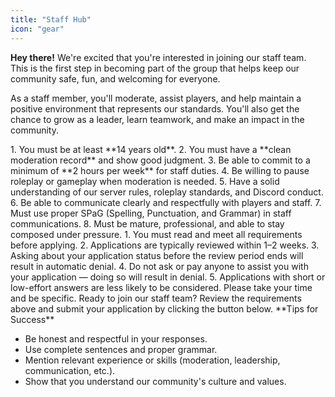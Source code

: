 ```yaml
---
title: "Staff Hub"
icon: "gear"
---
```


**Hey there!** We're excited that you're interested in joining our staff team. This is the first step in becoming part of the group that helps keep our community safe, fun, and welcoming for everyone.

As a staff member, you'll moderate, assist players, and help maintain a positive environment that represents our standards. You'll also get the chance to grow as a leader, learn teamwork, and make an impact in the community.

<Tabs>
  <Tab title="Requirements">
    1. You must be at least **14 years old**.
    2. You must have a **clean moderation record** and show good judgment.
    3. Be able to commit to a minimum of **2 hours per week** for staff duties.
    4. Be willing to pause roleplay or gameplay when moderation is needed.
    5. Have a solid understanding of our server rules, roleplay standards, and Discord conduct.
    6. Be able to communicate clearly and respectfully with players and staff.
    7. Must use proper SPaG (Spelling, Punctuation, and Grammar) in staff communications.
    8. Must be mature, professional, and able to stay composed under pressure.
  </Tab>
  <Tab title="Helpful Information">
    1. You must read and meet all requirements before applying.
    2. Applications are typically reviewed within 1–2 weeks.
    3. Asking about your application status before the review period ends will result in automatic denial.
    4. Do not ask or pay anyone to assist you with your application — doing so will result in denial.
    5. Applications with short or low-effort answers are less likely to be considered. Please take your time and be specific.
  </Tab>
</Tabs>

<Card title="Apply Now!" icon="file-pen" href="https://your-application-link.com" cta="Apply Now">
  Ready to join our staff team? Review the requirements above and submit your application by clicking the button below.
</Card>

<Tip>
  **Tips for Success**

  - Be honest and respectful in your responses.
  - Use complete sentences and proper grammar.
  - Mention relevant experience or skills (moderation, leadership, communication, etc.).
  - Show that you understand our community's culture and values.
</Tip>